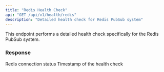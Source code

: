 ```yaml
---
title: "Redis Health Check"
api: "GET /api/v1/health/redis"
description: "Detailed health check for Redis PubSub system"
---
```


This endpoint performs a detailed health check specifically for the Redis PubSub system.

### Response

<ResponseField name="status" type="string">
  Redis connection status
</ResponseField>

<ResponseField name="timestamp" type="string">
  Timestamp of the health check
</ResponseField>
